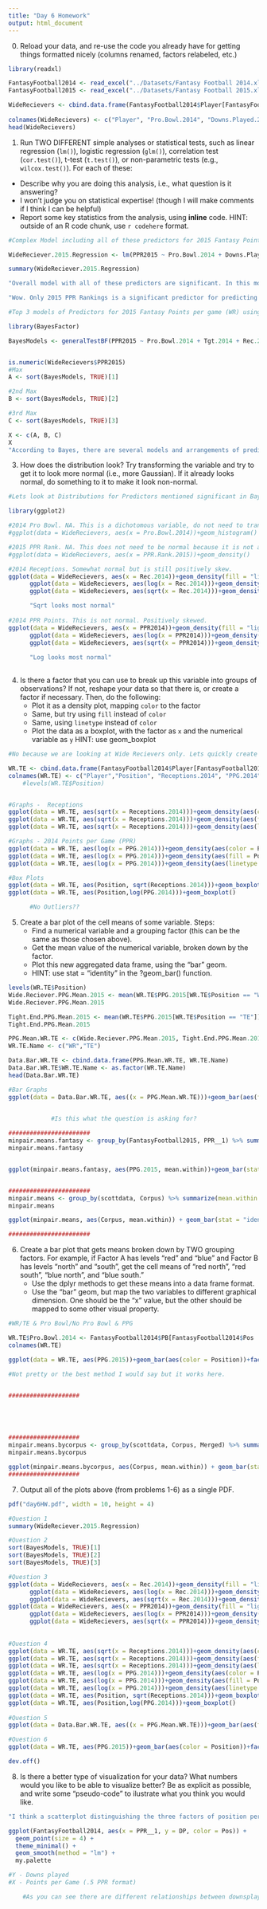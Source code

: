 ```yaml
---
title: "Day 6 Homework"
output: html_document
---
```


0. Reload your data, and re-use the code you already have for getting things formatted nicely (columns renamed, factors relabeled, etc.)

```r
library(readxl)

FantasyFootball2014 <- read_excel("../Datasets/Fantasy Football 2014.xlsx", skip = 2)
FantasyFootball2015 <- read_excel("../Datasets/Fantasy Football 2015.xlsx", skip = 2)

WideRecievers <- cbind.data.frame(FantasyFootball2014$Player[FantasyFootball2014$Pos == "WR"], FantasyFootball2014$PB[FantasyFootball2014$Pos == "WR"], FantasyFootball2014$DP[FantasyFootball2014$Pos == "WR"],FantasyFootball2014$Tgt[FantasyFootball2014$Pos == "WR"], FantasyFootball2014$Rec[FantasyFootball2014$Pos == "WR"], FantasyFootball2014$Yds__1[FantasyFootball2014$Pos == "WR"], FantasyFootball2014$TD__1[FantasyFootball2014$Pos == "WR"], FantasyFootball2014$`1st__1`[FantasyFootball2014$Pos == "WR"], FantasyFootball2014$PPR__1[FantasyFootball2014$Pos == "WR"],FantasyFootball2015$PPR[FantasyFootball2015$Pos == "WR"], FantasyFootball2015$PPR__1[FantasyFootball2015$Pos == "WR"])
                   
colnames(WideRecievers) <- c("Player", "Pro.Bowl.2014", "Downs.Played.2014", "Tgt.2014", "Rec.2014","Yds.2014","TD.2014","First.Downs.2014","PPR2014","PPR.Rank.2015","PPR2015")
head(WideRecievers)

```

1. Run TWO DIFFERENT simple analyses or statistical tests, such as linear regression (`lm()`), logistic regression (`glm()`), correlation test (`cor.test()`), t-test (`t.test()`), or non-parametric tests (e.g., `wilcox.test()`).  For each of these:
  - Describe why you are doing this analysis, i.e., what question is it answering?
  - I won't judge you on statistical expertise!  (though I will make comments if I think I can be helpful)
  - Report some key statistics from the analysis, using **inline** code. HINT: outside of an R code chunk, use `r codehere` format.

```r
#Complex Model including all of these predictors for 2015 Fantasy Points per Game (WR) significant? If yes, which predictors are significant?>

WideReciever.2015.Regression <- lm(PPR2015 ~ Pro.Bowl.2014 + Downs.Played.2014 + Tgt.2014 + Rec.2014 + Yds.2014 + TD.2014 + First.Downs.2014 + PPR2014 + PPR.Rank.2015, data = WideRecievers)

summary(WideReciever.2015.Regression)

"Overall model with all of these predictors are significant. In this model however, only one predictor (2015 PPR Rank) is significant."

"Wow. Only 2015 PPR Rankings is a significant predictor for predicting 2015 Fantasy Points. This has to be indicative of multi-collinearity because in my prior analysis, 2014 Fantasy Points was a significant predictor for 2015 Fantasy Points."

```

```r

#Top 3 models of Predictors for 2015 Fantasy Points per game (WR) using Bayes? (Model Comparison)

library(BayesFactor)

BayesModels <- generalTestBF(PPR2015 ~ Pro.Bowl.2014 + Tgt.2014 + Rec.2014 + Yds.2014 + TD.2014 + First.Downs.2014 + PPR2014 + PPR.Rank.2015, data = WideRecievers)


is.numeric(WideRecievers$PPR2015)
#Max
A <- sort(BayesModels, TRUE)[1]

#2nd Max
B <- sort(BayesModels, TRUE)[2]

#3rd Max
C <- sort(BayesModels, TRUE)[3]

X <- c(A, B, C)
X
"According to Bayes, there are several models and arrangements of predictors that predict 2015 Fantasy Points. Among all of these models the top 3 models for predicting 2015 Fantasy points are: 1) 2014 Pro Bowl Status + 2015 PPR Rank (BF = 468140631), 2) 2014 Pro Bowl Status + 2014 Receptions + 2015 PPR Rank (BF = 207820422), 3) 2014 Fantasy Points per Game + 2015 PPR Rank (BF = 195711607)."

```

3. How does the distribution look?  Try transforming the variable and try to get it to look more normal (i.e., more Gaussian).  If it already looks normal, do something to it to make it look non-normal.

```r
#Lets look at Distributions for Predictors mentioned significant in Bayes (2014 Pro Bowl, 2015 PPR Rank, 2014 Receptions, 2014, Fantasy Points per Game)

library(ggplot2)

#2014 Pro Bowl. NA. This is a dichotomous variable, do not need to transform.
#ggplot(data = WideRecievers, aes(x = Pro.Bowl.2014))+geom_histogram()

#2015 PPR Rank. NA. This does not need to be normal because it is not a continuous variable. It is ordinal only. Do not transform.
#ggplot(data = WideRecievers, aes(x = PPR.Rank.2015))+geom_density()

#2014 Receptions. Somewhat normal but is still positively skew.
ggplot(data = WideRecievers, aes(x = Rec.2014))+geom_density(fill = "light blue")
      ggplot(data = WideRecievers, aes(log(x = Rec.2014)))+geom_density(fill = "light blue")
      ggplot(data = WideRecievers, aes(sqrt(x = Rec.2014)))+geom_density(fill = "light blue")

      "Sqrt looks most normal"
      
#2014 PPR Points. This is not normal. Positively skewed.
ggplot(data = WideRecievers, aes(x = PPR2014))+geom_density(fill = "light green")
      ggplot(data = WideRecievers, aes(log(x = PPR2014)))+geom_density(fill = "light green")
      ggplot(data = WideRecievers, aes(sqrt(x = PPR2014)))+geom_density(fill = "light green")
      
      "Log looks most normal"
    
```

4. Is there a factor that you can use to break up this variable into groups of observations?  If not, reshape your data so that there is, or create a factor if necessary.  Then, do the following:
   - Plot it as a density plot, mapping `color` to the factor
   - Same, but try using `fill` instead of `color`
   - Same, using `linetype` instead of `color`
   - Plot the data as a boxplot, with the factor as `x` and the numerical variable as `y`  HINT: use geom_boxplot

```r
#No because we are looking at Wide Recievers only. Lets quickly create a new data frame of all WRs & TEs and Position, 2014 PPR Points, 2014 Receptions & Fantasy Points 2015 per game.

WR.TE <- cbind.data.frame(FantasyFootball2014$Player[FantasyFootball2014$Pos != "RB"],FantasyFootball2014$Pos[FantasyFootball2014$Pos != "RB"], FantasyFootball2014$Rec[FantasyFootball2014$Pos != "RB"], FantasyFootball2014$PPR__1[FantasyFootball2014$Pos != "RB"], FantasyFootball2015$PPR__1[FantasyFootball2015$Pos != "RB"])
colnames(WR.TE) <- c("Player","Position", "Receptions.2014", "PPG.2014", "PPG.2015")
    #levels(WR.TE$Position)


#Graphs -  Receptions
ggplot(data = WR.TE, aes(sqrt(x = Receptions.2014)))+geom_density(aes(color = Position))
ggplot(data = WR.TE, aes(sqrt(x = Receptions.2014)))+geom_density(aes(fill = Position))
ggplot(data = WR.TE, aes(sqrt(x = Receptions.2014)))+geom_density(aes(linetype = Position))

#Graphs - 2014 Points per Game (PPR)
ggplot(data = WR.TE, aes(log(x = PPG.2014)))+geom_density(aes(color = Position))
ggplot(data = WR.TE, aes(log(x = PPG.2014)))+geom_density(aes(fill = Position))
ggplot(data = WR.TE, aes(log(x = PPG.2014)))+geom_density(aes(linetype = Position))

#Box Plots
ggplot(data = WR.TE, aes(Position, sqrt(Receptions.2014)))+geom_boxplot()
ggplot(data = WR.TE, aes(Position,log(PPG.2014)))+geom_boxplot()

      #No Outliers??
```

5. Create a bar plot of the cell means of some variable. Steps:
   - Find a numerical variable and a grouping factor (this can be the same as those chosen above).
   - Get the mean value of the numerical variable, broken down by the factor.  
   - Plot this new aggregated data frame, using the "bar" geom.
   - HINT: use stat = "identity" in the ?geom_bar() function.
   
```r
levels(WR.TE$Position)
Wide.Reciever.PPG.Mean.2015 <- mean(WR.TE$PPG.2015[WR.TE$Position == "WR"])
Wide.Reciever.PPG.Mean.2015

Tight.End.PPG.Mean.2015 <- mean(WR.TE$PPG.2015[WR.TE$Position == "TE"])
Tight.End.PPG.Mean.2015

PPG.Mean.WR.TE <- c(Wide.Reciever.PPG.Mean.2015, Tight.End.PPG.Mean.2015)
WR.TE.Name <- c("WR","TE")

Data.Bar.WR.TE <- cbind.data.frame(PPG.Mean.WR.TE, WR.TE.Name)
Data.Bar.WR.TE$WR.TE.Name <- as.factor(WR.TE.Name)
head(Data.Bar.WR.TE)

#Bar Graphs
ggplot(data = Data.Bar.WR.TE, aes((x = PPG.Mean.WR.TE)))+geom_bar(aes(fill = WR.TE.Name))
        

            #Is this what the question is asking for?

#######################
minpair.means.fantasy <- group_by(FantasyFootball2015, PPR__1) %>% summarize(mean.within = mean(WithinMinPairs), mean.between = mean(BetweenMinPairs))
minpair.means.fantasy


ggplot(minpair.means.fantasy, aes(PPG.2015, mean.within))+geom_bar(stat = "position")


#######################
minpair.means <- group_by(scottdata, Corpus) %>% summarize(mean.within = mean(WithinMinPairs), mean.between = mean(BetweenMinPairs))
minpair.means

ggplot(minpair.means, aes(Corpus, mean.within)) + geom_bar(stat = "identity")

#######################

```
   
6. Create a bar plot that gets means broken down by TWO grouping factors.  For example, if Factor A has levels "red" and "blue" and Factor B has levels "north" and "south", get the cell means of "red north", "red south", "blue north", and "blue south."  
   - Use the dplyr methods to get these means into a data frame format.
   - Use the "bar" geom, but map the two variables to different graphical dimension.  One should be the "x" value, but the other should be mapped to some other visual property.

```r
#WR/TE & Pro Bowl/No Pro Bowl & PPG

WR.TE$Pro.Bowl.2014 <- FantasyFootball2014$PB[FantasyFootball2014$Pos != "RB"]
colnames(WR.TE)

ggplot(data = WR.TE, aes(PPG.2015))+geom_bar(aes(color = Position))+facet_wrap(~Pro.Bowl.2014)

#Not pretty or the best method I would say but it works here.


####################





####################
minpair.means.bycorpus <- group_by(scottdata, Corpus, Merged) %>% summarize(mean.within = mean(WithinMinPairs), mean.between = mean(BetweenMinPairs))
minpair.means.bycorpus

ggplot(minpair.means.bycorpus, aes(Corpus, mean.within)) + geom_bar(stat = "identity", aes(fill = Merged), position = "dodge") + scale_fill_brewer(palette = "Set1")
####################
```

7. Output all of the plots above (from problems 1-6) as a single PDF.

```r
pdf("day6HW.pdf", width = 10, height = 4)

#Question 1
summary(WideReciever.2015.Regression)

#Question 2
sort(BayesModels, TRUE)[1]
sort(BayesModels, TRUE)[2]
sort(BayesModels, TRUE)[3]

#Question 3
ggplot(data = WideRecievers, aes(x = Rec.2014))+geom_density(fill = "light blue")
      ggplot(data = WideRecievers, aes(log(x = Rec.2014)))+geom_density(fill = "light blue")
      ggplot(data = WideRecievers, aes(sqrt(x = Rec.2014)))+geom_density(fill = "light blue")
ggplot(data = WideRecievers, aes(x = PPR2014))+geom_density(fill = "light green")
      ggplot(data = WideRecievers, aes(log(x = PPR2014)))+geom_density(fill = "light green")
      ggplot(data = WideRecievers, aes(sqrt(x = PPR2014)))+geom_density(fill = "light green")
      
      
#Question 4
ggplot(data = WR.TE, aes(sqrt(x = Receptions.2014)))+geom_density(aes(color = Position))
ggplot(data = WR.TE, aes(sqrt(x = Receptions.2014)))+geom_density(aes(fill = Position))
ggplot(data = WR.TE, aes(sqrt(x = Receptions.2014)))+geom_density(aes(linetype = Position))
ggplot(data = WR.TE, aes(log(x = PPG.2014)))+geom_density(aes(color = Position))
ggplot(data = WR.TE, aes(log(x = PPG.2014)))+geom_density(aes(fill = Position))
ggplot(data = WR.TE, aes(log(x = PPG.2014)))+geom_density(aes(linetype = Position))
ggplot(data = WR.TE, aes(Position, sqrt(Receptions.2014)))+geom_boxplot()
ggplot(data = WR.TE, aes(Position,log(PPG.2014)))+geom_boxplot()
      
#Question 5
ggplot(data = Data.Bar.WR.TE, aes((x = PPG.Mean.WR.TE)))+geom_bar(aes(fill = WR.TE.Name))

#Question 6
ggplot(data = WR.TE, aes(PPG.2015))+geom_bar(aes(color = Position))+facet_wrap(~Pro.Bowl.2014)

dev.off()

```

8. Is there a better type of visualization for your data?  What numbers would you like to be able to visualize better?  Be as explicit as possible, and write some "pseudo-code" to ilustrate what you think you would like.

```r

"I think a scatterplot distinguishing the three factors of position per continuous analysis would visualize the data very well. I could see different trends emerging per position and thus different predictors per position x analysis. Below is an example of what I am thinking of."

ggplot(FantasyFootball2014, aes(x = PPR__1, y = DP, color = Pos)) + 
  geom_point(size = 4) + 
  theme_minimal() +
  geom_smooth(method = "lm") +
  my.palette

#Y - Downs played
#X - Points per Game (.5 PPR format)

    #As you can see there are different relationships between downsplayed and fantasy points per game (PPR) by Position.

```



